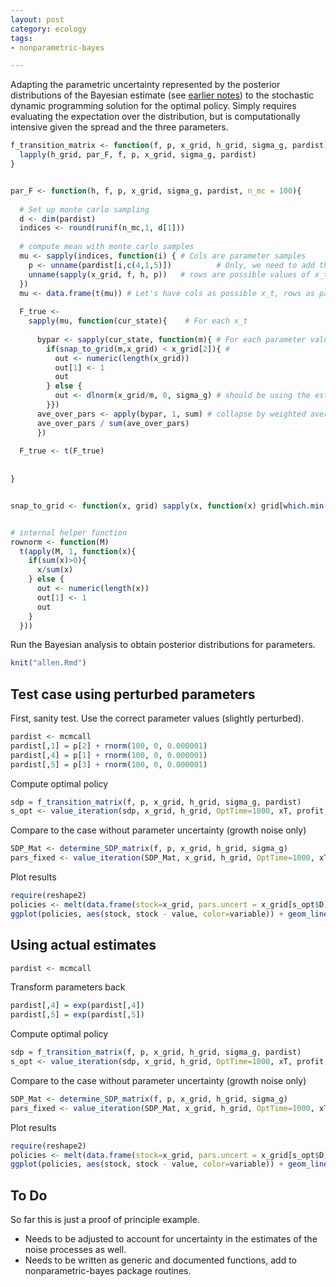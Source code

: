 ```yaml
---
layout: post
category: ecology
tags:
- nonparametric-bayes

---
```


Adapting the parametric uncertainty represented by the posterior distributions of the Bayesian estimate (see [earlier notes](http://carlboettiger.info/2013/04/12/parametric-bayesian-example.html)) to the stochastic dynamic programming solution for the optimal policy.  Simply requires evaluating the expectation over the distribution, but is computationally intensive given the spread and the three parameters.  




```r
f_transition_matrix <- function(f, p, x_grid, h_grid, sigma_g, pardist){
  lapply(h_grid, par_F, f, p, x_grid, sigma_g, pardist)
}


par_F <- function(h, f, p, x_grid, sigma_g, pardist, n_mc = 100){
  
  # Set up monte carlo sampling 
  d <- dim(pardist)
  indices <- round(runif(n_mc,1, d[1]))
  
  # compute mean with monte carlo samples
  mu <- sapply(indices, function(i) { # Cols are parameter samples
    p <- unname(pardist[i,c(4,1,5)])          # Only, we need to add the measurement and process noise  
    unname(sapply(x_grid, f, h, p))   # rows are possible values of x_t
  })
  mu <- data.frame(t(mu)) # Let's have cols as possible x_t, rows as parameters, and type as data.frame
      
  F_true <- 
    sapply(mu, function(cur_state){    # For each x_t
      
      bypar <- sapply(cur_state, function(m){ # For each parameter value
        if(snap_to_grid(m,x_grid) < x_grid[2]){ # 
          out <- numeric(length(x_grid))
          out[1] <- 1
          out
        } else {
          out <- dlnorm(x_grid/m, 0, sigma_g) # should be using the estimate process noise!
        }})  
      ave_over_pars <- apply(bypar, 1, sum) # collapse by weighted average over possible parameters    
      ave_over_pars / sum(ave_over_pars)
      })
  
  F_true <- t(F_true)
         
         
}


snap_to_grid <- function(x, grid) sapply(x, function(x) grid[which.min(abs(grid - x))])   


# internal helper function
rownorm <- function(M) 
  t(apply(M, 1, function(x){ 
    if(sum(x)>0){
      x/sum(x)
    } else {
      out <- numeric(length(x))
      out[1] <- 1
      out
    }
  }))
```

Run the Bayesian analysis to obtain posterior distributions for parameters.  

```r
knit("allen.Rmd")
```

## Test case using perturbed parameters

First, sanity test. Use the correct parameter values (slightly perturbed).  

```r
pardist <- mcmcall
pardist[,1] = p[2] + rnorm(100, 0, 0.000001)
pardist[,4] = p[1] + rnorm(100, 0, 0.000001)
pardist[,5] = p[3] + rnorm(100, 0, 0.000001)
```

Compute optimal policy

```r
sdp = f_transition_matrix(f, p, x_grid, h_grid, sigma_g, pardist)
s_opt <- value_iteration(sdp, x_grid, h_grid, OptTime=1000, xT, profit, delta)
```

Compare to the case without parameter uncertainty (growth noise only)

```r
SDP_Mat <- determine_SDP_matrix(f, p, x_grid, h_grid, sigma_g)
pars_fixed <- value_iteration(SDP_Mat, x_grid, h_grid, OptTime=1000, xT, profit, delta)
```

Plot results

```r
require(reshape2)
policies <- melt(data.frame(stock=x_grid, pars.uncert = x_grid[s_opt$D], pars.fixed = x_grid[pars_fixed$D]), id="stock")
ggplot(policies, aes(stock, stock - value, color=variable)) + geom_line(alpha=1) + xlab("stock size") + ylab("escapement") 
```

## Using actual estimates


```r
pardist <- mcmcall
```

Transform parameters back

```r
pardist[,4] = exp(pardist[,4])
pardist[,5] = exp(pardist[,5])
```

Compute optimal policy

```r
sdp = f_transition_matrix(f, p, x_grid, h_grid, sigma_g, pardist)
s_opt <- value_iteration(sdp, x_grid, h_grid, OptTime=1000, xT, profit, delta)
```

Compare to the case without parameter uncertainty (growth noise only)

```r
SDP_Mat <- determine_SDP_matrix(f, p, x_grid, h_grid, sigma_g)
pars_fixed <- value_iteration(SDP_Mat, x_grid, h_grid, OptTime=1000, xT, profit, delta)
```

Plot results

```r
require(reshape2)
policies <- melt(data.frame(stock=x_grid, pars.uncert = x_grid[s_opt$D], pars.fixed = x_grid[pars_fixed$D]), id="stock")
ggplot(policies, aes(stock, stock - value, color=variable)) + geom_line(alpha=1) + xlab("stock size") + ylab("escapement") 
```


## To Do

So far this is just a proof of principle example.  

* Needs to be adjusted to account for uncertainty in the estimates of the noise processes as well. 
* Needs to be written as generic and documented functions, add to nonparametric-bayes package routines.  



